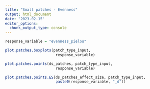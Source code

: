 ```yaml
---
title: "Small patches - Evenness"
output: html_document
date: "2023-02-15"
editor_options: 
  chunk_output_type: console
---
```


```r
response_variable = "evenness_pielou"
```

```r
plot.patches.boxplots(patch_type_input,
                       response_variable)

plot.patches.points(ds_patches, patch_type_input,
                       response_variable)

plot.patches.points.ES(ds_patches_effect_size, patch_type_input,
                       paste0(response_variable, "_d"))
```
